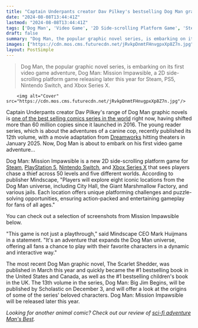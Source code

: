 ```yaml
---
title: "Captain Underpants creator Dav Pilkey's bestselling Dog Man graphic novel series gets its first video game adaptation"
date: "2024-08-08T13:44:41Z"
lastmod: "2024-08-08T13:44:41Z"
tags: ['Dog Man', 'Video Game', '2D Side-scrolling Platform Game', 'Steam', 'PlayStation 5', 'Nintendo Switch', 'Xbox Series X', 'Platforming Challenges', 'Puzzle-solving']
draft: false
summary: "Dog Man, the popular graphic novel series, is embarking on its first video game adventure, Dog Man: Mission Impawsible, a 2D side-scrolling platform game releasing later this year for Steam, PS5, Nintendo Switch, and Xbox Series X."
images: ["https://cdn.mos.cms.futurecdn.net/jRvkpDnmtFHnvgpxXp8Z7n.jpg"]
layout: PostSimple
---
```

> Dog Man, the popular graphic novel series, is embarking on its first video game adventure, Dog Man: Mission Impawsible, a 2D side-scrolling platform game releasing later this year for Steam, PS5, Nintendo Switch, and Xbox Series X.


        <img alt="Cover" src="https://cdn.mos.cms.futurecdn.net/jRvkpDnmtFHnvgpxXp8Z7n.jpg"/>
        
Captain Underpants creator Dav Pilkey's range of Dog Man graphic novels is [one of the best selling comics series in the world](https://www.gamesradar.com/the-latest-dog-man-outsells-every-other-book-comics-or-not-in-north-america-since-debut/) right now, having shifted more than 60 million copies since it launched in 2016. The young reader series, which is about the adventures of a canine cop, recently published its 12th volume, with a movie adaptation from [Dreamworks](https://www.gamesradar.com/tag/dreamworks/) hitting theaters in January 2025. Now, Dog Man is about to embark on his first video game adventure...

Dog Man: Mission Impawsible is a new 2D side-scrolling platform game for [Steam](https://store.steampowered.com/app/3112730/Dog_Man_Mission_Impawsible/), [PlayStation 5](https://www.gamesradar.com/upcoming-ps5-games/), [Nintendo Switch](https://www.gamesradar.com/best-switch-games/), and [Xbox Series X](https://www.gamesradar.com/platforms/xbox/xbox-series-x/news/) that sees players chase a thief across 50 levels and five different worlds. According to publisher Mindscape, "Players will explore eight iconic locations from the Dog Man universe, including City Hall, the Giant Marshmallow Factory, and various jails. Each location offers unique platforming challenges and puzzle-solving opportunities, ensuring action-packed and entertaining gameplay for fans of all ages." 

You can check out a selection of screenshots from Mission Impawsible below.

"This game is not just a playthrough," said Mindscape CEO Mark Huijmans in a statement. "It's an adventure that expands the Dog Man universe, offering all fans a chance to play with their favorite characters in a dynamic and interactive way." 

The most recent Dog Man graphic novel, The Scarlet Shedder, was published in March this year and quickly became the #1 bestselling book in the United States and Canada, as well as the #1 bestselling children's book in the UK. The 13th volume in the series, Dog Man: Big Jim Begins, will be published by Scholastic on December 3, and will offer a look at the origins of some of the series' beloved characters. Dog Man: Mission Impawsible will be released later this year.

*Looking for another animal comic? Check out our review of *[<em>sci-fi adventure Man's Best</em>](https://www.gamesradar.com/new-sci-fi-comic-mans-best-has-only-just-launched-but-im-already-in-love-with-its-three-cute-animal-heroes/)*.*
        
